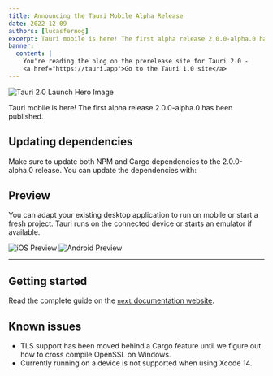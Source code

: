 ```yaml
---
title: Announcing the Tauri Mobile Alpha Release
date: 2022-12-09
authors: [lucasfernog]
excerpt: Tauri mobile is here! The first alpha release 2.0.0-alpha.0 has been published.
banner:
  content: |
    You're reading the blog on the prerelease site for Tauri 2.0 -
    <a href="https://tauri.app">Go to the Tauri 1.0 site</a>
---
```



![Tauri 2.0 Launch Hero Image](./tauri_2_0_0_alpha_0/header.png)

Tauri mobile is here! The first alpha release 2.0.0-alpha.0 has been published.

## Updating dependencies

Make sure to update both NPM and Cargo dependencies to the 2.0.0-alpha.0 release. You can update the dependencies with:

<CommandTabs
	npm="npm install @tauri-apps/cli@next @tauri-apps/api@next"
	yarn="yarn upgrade @tauri-apps/cli@next @tauri-apps/api@next"
	pnpm="pnpm update @tauri-apps/cli@next @tauri-apps/api@next"
	cargo='cargo add tauri@2.0.0-alpha.0
cargo add tauri-build@2.0.0-alpha.0 --build
cargo install tauri-cli --version "^2.0.0-alpha"'
/>

## Preview

You can adapt your existing desktop application to run on mobile or start a fresh project.
Tauri runs on the connected device or starts an emulator if available.

![iOS Preview](./tauri_2_0_0_alpha_0/ios-preview.png)
![Android Preview](./tauri_2_0_0_alpha_0/android-preview.png)

---

## Getting started

Read the complete guide on the [`next` documentation website](https://v2.tauri.app).

## Known issues

- TLS support has been moved behind a Cargo feature until we figure out how to cross compile OpenSSL on Windows.
- Currently running on a device is not supported when using Xcode 14.
